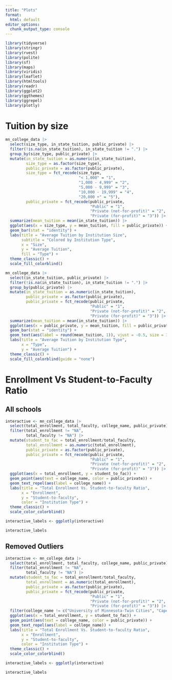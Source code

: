 ```yaml
---
title: "Plots"
format:
  html: default
editor_options: 
  chunk_output_type: console
---
```


```r
library(tidyverse)
library(stringr)
library(rvest)
library(polite)
library(sf)
library(maps)
library(viridis)
library(leaflet)
library(htmltools)
library(readr)
library(ggplot2)
library(ggthemes)
library(ggrepel)
library(plotly)
```


# Tuition by size

```r
mn_college_data |>
  select(size_type, in_state_tuition, public_private) |>
  filter(!is.na(in_state_tuition), in_state_tuition != ".") |>
  group_by(size_type, public_private) |>
  mutate(in_state_tuition = as.numeric(in_state_tuition),
         size_type = as.factor(size_type),
         public_private = as.factor(public_private),
         size_type = fct_recode(size_type, 
                                "< 1,000" = "1",
                                "1,000 - 4,999" = "2",
                                "5,000 - 9,999" = "3",
                                "10,000 - 19,999" = "4",
                                "20,000 +" = "5"),
         public_private = fct_recode(public_private,
                                     "Public" = "1",
                                     "Private (not-for-profit)" = "2",
                                     "Private (for-profit)" = "3")) |>
  summarize(mean_tuition = mean(in_state_tuition)) |>
  ggplot(aes(x = size_type, y = mean_tuition, fill = public_private)) +
  geom_bar(stat = "identity") +
  labs(title = "Average Tuition by Institution Size",
       subtitle = "Colored by Institution Type",
       x = "Size",
       y = "Average Tuition",
       fill = "Type") +
  theme_classic() +
  scale_fill_colorblind()
```
```r
mn_college_data |>
  select(in_state_tuition, public_private) |>
  filter(!is.na(in_state_tuition), in_state_tuition != ".") |>
  group_by(public_private) |>
  mutate(in_state_tuition = as.numeric(in_state_tuition),
         public_private = as.factor(public_private),
         public_private = fct_recode(public_private,
                                     "Public" = "1",
                                     "Private (not-for-profit)" = "2",
                                     "Private (for-profit)" = "3")) |>
  summarize(mean_tuition = mean(in_state_tuition)) |>
  ggplot(aes(x = public_private, y = mean_tuition, fill = public_private)) +
  geom_bar(stat = "identity") +
  geom_text(aes(label = round(mean_tuition, 1)), vjust = -0.5, size = 3) +
  labs(title = "Average Tuition by Institution Type",
       x = "Type",
       y = "Average Tuition") +
  theme_classic() +
  scale_fill_colorblind(guide = "none") 
```

# Enrollment Vs Student-to-Faculty Ratio

## All schools

```r
interactive <- mn_college_data |>
  select(total_enrollment, total_faculty, college_name, public_private) |>
  filter(total_enrollment != "NA",
         total_faculty != "NA") |>
  mutate(student_to_fac = total_enrollment/total_faculty,
         total_enrollment = as.numeric(total_enrollment),
         public_private = as.factor(public_private),
         public_private = fct_recode(public_private,
                                     "Public" = "1",
                                     "Private (not-for-profit)" = "2",
                                     "Private (for-profit)" = "3")) |>
  ggplot(aes(x = total_enrollment, y = student_to_fac)) +
  geom_point(aes(text = college_name, color = public_private)) +
  geom_text_repel(aes(label = college_name)) +
  labs(title = "Total Enrollment Vs. Student-to-faculty Ratio",
       x = "Enrollment",
       y = "Student-to-faculty",
       color = "Institution Type") +
  theme_classic() +
  scale_color_colorblind()

interactive_labels <- ggplotly(interactive)

interactive_labels
```

## Removed Outliers 

```r
interactive <- mn_college_data |>
  select(total_enrollment, total_faculty, college_name, public_private) |>
  filter(total_enrollment != "NA",
         total_faculty != "NA") |>
  mutate(student_to_fac = total_enrollment/total_faculty,
         total_enrollment = as.numeric(total_enrollment),
         public_private = as.factor(public_private),
         public_private = fct_recode(public_private,
                                     "Public" = "1",
                                     "Private (not-for-profit)" = "2",
                                     "Private (for-profit)" = "3")) |>
  filter(college_name != c("University of Minnesota-Twin Cities", "Capella University")) |>
  ggplot(aes(x = total_enrollment, y = student_to_fac)) +
  geom_point(aes(text = college_name, color = public_private)) +
  geom_text_repel(aes(label = college_name)) +
  labs(title = "Total Enrollment Vs. Student-to-faculty Ratio",
       x = "Enrollment",
       y = "Student-to-faculty",
       color = "Institution Type") +
  theme_classic() +
  scale_color_colorblind()

interactive_labels <- ggplotly(interactive)

interactive_labels
```